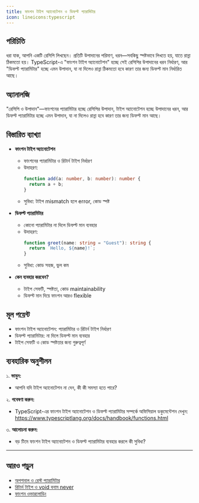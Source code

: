 ```yaml
---
title: ফাংশন টাইপ অ্যানোটেশন ও ডিফল্ট প্যারামিটার
icon: lineicons:typescript
---
```


## পরিচিতি

ধরা যাক, আপনি একটি রেসিপি লিখছেন। প্রতিটি উপাদানের পরিমাণ, ধরন—সবকিছু স্পষ্টভাবে লিখতে হয়, যাতে রান্না ঠিকমতো হয়। TypeScript-এ "ফাংশন টাইপ অ্যানোটেশন" হচ্ছে সেই রেসিপির উপাদানের ধরন নির্ধারণ, আর "ডিফল্ট প্যারামিটার" হচ্ছে এমন উপাদান, যা না দিলেও রান্না ঠিকমতো হবে কারণ তার জন্য ডিফল্ট মান নির্ধারিত আছে।

## অ্যানালজি

"রেসিপি ও উপাদান"—ফাংশনের প্যারামিটার হচ্ছে রেসিপির উপাদান, টাইপ অ্যানোটেশন হচ্ছে উপাদানের ধরন, আর ডিফল্ট প্যারামিটার হচ্ছে এমন উপাদান, যা না দিলেও রান্না হবে কারণ তার জন্য ডিফল্ট মান আছে।

## বিস্তারিত ব্যাখ্যা

- **ফাংশন টাইপ অ্যানোটেশন**
  - ফাংশনের প্যারামিটার ও রিটার্ন টাইপ নির্ধারণ
  - উদাহরণ:
    ```typescript
    function add(a: number, b: number): number {
      return a + b;
    }
    ```
  - সুবিধা: টাইপ mismatch হলে error, কোড স্পষ্ট

- **ডিফল্ট প্যারামিটার**
  - কোনো প্যারামিটার না দিলে ডিফল্ট মান ব্যবহার
  - উদাহরণ:
    ```typescript
    function greet(name: string = "Guest"): string {
      return `Hello, ${name}!`;
    }
    ```
  - সুবিধা: কোড সহজ, ভুল কম

- **কেন ব্যবহার করবেন?**
  - টাইপ সেফটি, স্পষ্টতা, কোড maintainability
  - ডিফল্ট মান দিয়ে ফাংশন আরও flexible

## মূল পয়েন্ট

- ফাংশন টাইপ অ্যানোটেশন: প্যারামিটার ও রিটার্ন টাইপ নির্ধারণ
- ডিফল্ট প্যারামিটার: না দিলে ডিফল্ট মান ব্যবহার
- টাইপ সেফটি ও কোড স্পষ্টতার জন্য গুরুত্বপূর্ণ

## ব্যবহারিক অনুশীলন

১. **ভাবুন:**
   - আপনি যদি টাইপ অ্যানোটেশন না দেন, কী কী সমস্যা হতে পারে?

২. **গবেষণা করুন:**
   - TypeScript-এর ফাংশন টাইপ অ্যানোটেশন ও ডিফল্ট প্যারামিটার সম্পর্কে অফিসিয়াল ডকুমেন্টেশন দেখুন: https://www.typescriptlang.org/docs/handbook/functions.html

৩. **আলোচনা করুন:**
   - বড় টিমে ফাংশন টাইপ অ্যানোটেশন ও ডিফল্ট প্যারামিটার ব্যবহার করলে কী সুবিধা?

---

## আরও পড়ুন
- [অপশনাল ও রেস্ট প্যারামিটার](/typescript/optional-rest)
- [রিটার্ন টাইপ ও void বনাম never](/typescript/return-types)
- [ফাংশন ওভারলোডিং](/typescript/function-overloading)
